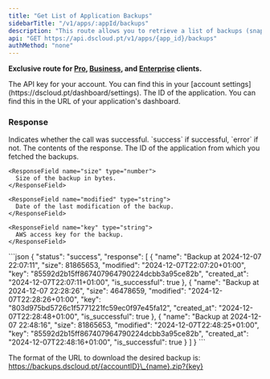 ```yaml
---
title: "Get List of Application Backups"
sidebarTitle: "/v1/apps/:appId/backups"
description: "This route allows you to retrieve a list of backups (snapshots) for a specific application."
api: "GET https://api.dscloud.pt/v1/apps/{app_id}/backups"
authMethod: "none"
---
```


<Warning>**Exclusive route for [Pro](https://dscloud.pt/en/pay?plan=pro), [Business](https://dscloud.pt/en/pay?plan=business), and [Enterprise](https://dscloud.pt/en/pay?plan=enterprise) clients.**</Warning>

<ParamField header="Authorization" type="string" placeholder="API KEY" required>
  The API key for your account. You can find this in your [account settings](https://dscloud.pt/dashboard/settings).
</ParamField>

<ParamField path="app_id" type="string" placeholder="Application ID" required>
  The ID of the application. You can find this in the URL of your application's dashboard.
</ParamField>

### Response

<ResponseField name="status" type="string">
  Indicates whether the call was successful. `success` if successful, `error` if not.
</ResponseField>

<ResponseField name="response" type="object">
  The contents of the response.

  <Expandable title="Toggle object">
    <ResponseField name="name" type="string">
      The ID of the application from which you fetched the backups.
    </ResponseField>

    <ResponseField name="size" type="number">
      Size of the backup in bytes.
    </ResponseField>

    <ResponseField name="modified" type="string">
      Date of the last modification of the backup.
    </ResponseField>

    <ResponseField name="key" type="string">
      AWS access key for the backup.
    </ResponseField>
  </Expandable>
</ResponseField>

<ResponseExample>
  ```json
  {
    "status": "success",
    "response": [
       {
          "name": "Backup at 2024-12-07 22:07:11",
          "size": 81865653,
          "modified": "2024-12-07T22:07:20+01:00",
          "key": "85592d2b15ff867407964790224dcbb3a95ce82b",
          "created_at": "2024-12-07T22:07:11+01:00",
          "is_successful": true
       },
       {
          "name": "Backup at 2024-12-07 22:28:26",
          "size": 46478659,
          "modified": "2024-12-07T22:28:26+01:00",
          "key": "803d975bd5726c1f5771221fc59ec0f97e45fa12",
          "created_at": "2024-12-07T22:28:48+01:00",
          "is_successful": true
       },
       {
          "name": "Backup at 2024-12-07 22:48:16",
          "size": 81865653,
          "modified": "2024-12-07T22:48:25+01:00",
          "key": "85592d2b15ff867407964790224dcbb3a95ce82b",
          "created_at": "2024-12-07T22:48:16+01:00",
          "is_successful": true
       }
    ]
  }
  ```
</ResponseExample>

<Note>The format of the URL to download the desired backup is: https://backups.dscloud.pt/{accountID}\_{name}.zip?{key}</Note>